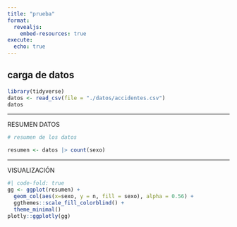 ---
title: "prueba"
format: 
  revealjs:
    embed-resources: true
execute: 
  echo: true
---

## carga de datos

```{r}
library(tidyverse)
datos <- read_csv(file = "./datos/accidentes.csv")
datos
```

---

RESUMEN DATOS

```{r}

# resumen de los datos

resumen <- datos |> count(sexo)
```

---

VISUALIZACIÓN

```{r}
#| code-fold: true
gg <- ggplot(resumen) +
  geom_col(aes(x=sexo, y = n, fill = sexo), alpha = 0.56) +
  ggthemes::scale_fill_colorblind() +
  theme_minimal()
plotly::ggplotly(gg)

```
